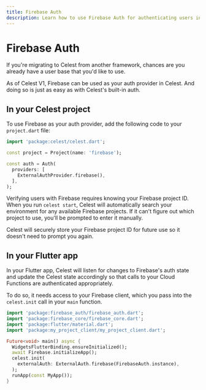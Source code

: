 ```yaml
---
title: Firebase Auth
description: Learn how to use Firebase Auth for authenticating users in your Celest project.
---
```



# Firebase Auth

If you're migrating to Celest from another framework, chances are you already have a user base that you'd like to use.

As of Celest V1, Firebase can be used as your auth provider in Celest. And doing so is just as easy as with Celest's built-in auth.

## In your Celest project

To use Firebase as your auth provider, add the following code to your `project.dart` file:

```dart copy filename="celest/lib/src/project.dart"
import 'package:celest/celest.dart';

const project = Project(name: 'firebase');

const auth = Auth(
  providers: [
    ExternalAuthProvider.firebase(),
  ],
);
```

Verifying users with Firebase requires knowing your Firebase project ID. When you run `celest start`, Celest will automatically search your environment for
any available Firebase projects. If it can't figure out which project to use, you'll be prompted to enter it manually.

Celest will securely store your Firebase project ID for future use so it doesn't need to prompt you again.

## In your Flutter app

In your Flutter app, Celest will listen for changes to Firebase's auth state and update the Celest state accordingly so that 
calls to your Cloud Functions are authenticated appropriately.

To do so, it needs access to your Firebase client, which you pass into the `celest.init` call in your `main` function.

```dart copy filename="lib/main.dart"
import 'package:firebase_auth/firebase_auth.dart';
import 'package:firebase_core/firebase_core.dart';
import 'package:flutter/material.dart';
import 'package:my_project_client/my_project_client.dart';

Future<void> main() async {
  WidgetsFlutterBinding.ensureInitialized();
  await Firebase.initializeApp();
  celest.init(
    externalAuth: ExternalAuth.firebase(FirebaseAuth.instance),
  );
  runApp(const MyApp());
}
```

